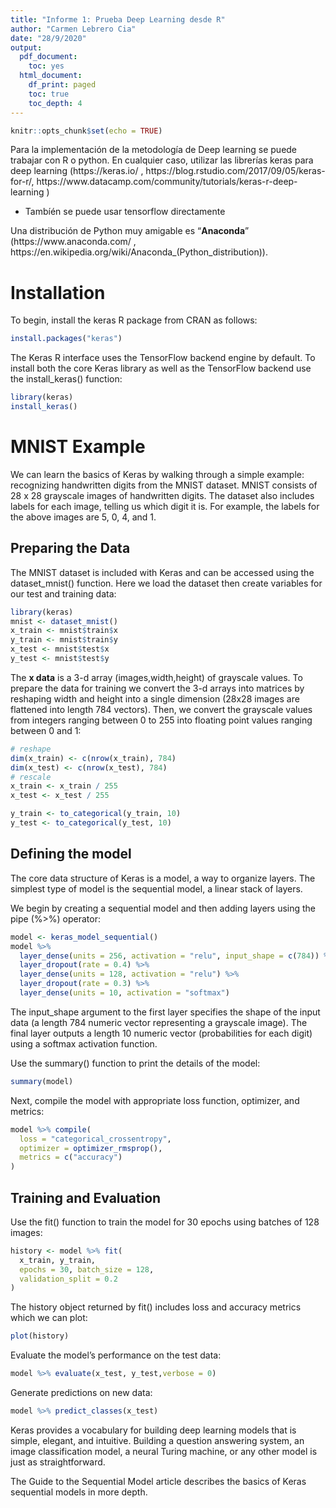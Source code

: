 ---
title: "Informe 1: Prueba Deep Learning desde R"
author: "Carmen Lebrero Cia"
date: "28/9/2020"
output:
  pdf_document: 
    toc: yes
  html_document:
    df_print: paged
    toc: true
    toc_depth: 4
---

```{r setup, include=FALSE}
knitr::opts_chunk$set(echo = TRUE)
```

Para la implementación de la metodología de Deep learning se puede trabajar con R o python. En cualquier caso, utilizar las librerías keras para deep learning (https://keras.io/ , https://blog.rstudio.com/2017/09/05/keras-for-r/, https://www.datacamp.com/community/tutorials/keras-r-deep-learning )

* Tambíén se puede usar tensorflow directamente

Una distribución de Python muy amigable es “**Anaconda**”
(https://www.anaconda.com/ ,
https://en.wikipedia.org/wiki/Anaconda_(Python_distribution)).

# Installation

To begin, install the keras R package from CRAN as follows:

```{r, eval=F, echo=T}
install.packages("keras")
```

The Keras R interface uses the TensorFlow backend engine by default. To install both the core Keras library as well as the TensorFlow backend use the install_keras() function:

```{r}
library(keras)
install_keras()
```

# MNIST Example

We can learn the basics of Keras by walking through a simple example: recognizing handwritten digits from the MNIST dataset. MNIST consists of 28 x 28 grayscale images of handwritten digits. The dataset also includes labels for each image, telling us which digit it is. For example, the labels for the above images are 5, 0, 4, and 1.

## Preparing the Data

The MNIST dataset is included with Keras and can be accessed using the dataset_mnist() function. Here we load the dataset then create variables for our test and training data:

```{r}
library(keras)
mnist <- dataset_mnist()
x_train <- mnist$train$x
y_train <- mnist$train$y
x_test <- mnist$test$x
y_test <- mnist$test$y
```

The **x data** is a 3-d array (images,width,height) of grayscale values. To prepare the data for training we convert the 3-d arrays into matrices by reshaping width and height into a single dimension (28x28 images are flattened into length 784 vectors). Then, we convert the grayscale values from integers ranging between 0 to 255 into floating point values ranging between 0 and 1:

```{r}
# reshape
dim(x_train) <- c(nrow(x_train), 784)
dim(x_test) <- c(nrow(x_test), 784)
# rescale
x_train <- x_train / 255
x_test <- x_test / 255
```

  

```{r}
y_train <- to_categorical(y_train, 10)
y_test <- to_categorical(y_test, 10)
```

## Defining the model

The core data structure of Keras is a model, a way to organize layers. The simplest type of model is the sequential model, a linear stack of layers.

We begin by creating a sequential model and then adding layers using the pipe (%>%) operator:

```{r}
model <- keras_model_sequential() 
model %>% 
  layer_dense(units = 256, activation = "relu", input_shape = c(784)) %>% 
  layer_dropout(rate = 0.4) %>% 
  layer_dense(units = 128, activation = "relu") %>%
  layer_dropout(rate = 0.3) %>%
  layer_dense(units = 10, activation = "softmax")
```

The input_shape argument to the first layer specifies the shape of the input data (a length 784 numeric vector representing a grayscale image). The final layer outputs a length 10 numeric vector (probabilities for each digit) using a softmax activation function.

Use the summary() function to print the details of the model:

```{r}
summary(model)
```

Next, compile the model with appropriate loss function, optimizer, and metrics:

```{r}
model %>% compile(
  loss = "categorical_crossentropy",
  optimizer = optimizer_rmsprop(),
  metrics = c("accuracy")
)
```

## Training and Evaluation

Use the fit() function to train the model for 30 epochs using batches of 128 images:

```{r}
history <- model %>% fit(
  x_train, y_train, 
  epochs = 30, batch_size = 128, 
  validation_split = 0.2
)
```

The history object returned by fit() includes loss and accuracy metrics which we can plot:

```{r}
plot(history)
```

Evaluate the model’s performance on the test data:

```{r}
model %>% evaluate(x_test, y_test,verbose = 0)
```

Generate predictions on new data:

```{r}
model %>% predict_classes(x_test)
```

Keras provides a vocabulary for building deep learning models that is simple, elegant, and intuitive. Building a question answering system, an image classification model, a neural Turing machine, or any other model is just as straightforward.

The Guide to the Sequential Model article describes the basics of Keras sequential models in more depth.

